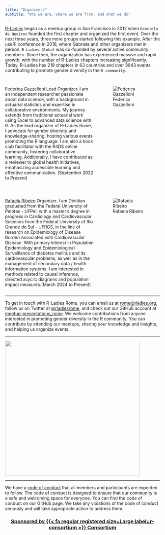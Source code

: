 ```yaml
---
title: "Organizers"
subtitle: "Who we are, where we are from, and what we do"
---
```


[R-Ladies](https://rladies.org/) began as a meetup group in San Francisco in 2012 when `Gabriela de Queiroz` founded the first chapter and organized the first event. Over the next three years, three more groups started following this example. After the useR! conference in 2016, where Gabriela and other organizers met in person, `R-Ladies Global` was co-founded by several active community members. Since then, the organization has experienced massive and rapid growth, with the number of R-Ladies chapters increasing significantly. Today, R-Ladies has 219 chapters in 63 countries and over 3943 events contributing to promote gender diversity in the `R community`.

## 

::: columns
::: {.column width="60%"}
[Federica Gazzelloni](https://federicagazzelloni.com/) Lead Organizer. I am an independent researcher passionate about data science, with a background in actuarial statistics and expertise in collaborative environments. My journey extends from traditional actuarial work using Excel to advanced data science with R. As the lead organizer of R-Ladies Rome, I advocate for gender diversity and knowledge-sharing, hosting various events promoting the R language. I am also a book club facilitator with the R4DS online community, fostering collaborative learning. Additionally, I have contributed as a reviewer to global health initiatives, emphasizing accessible learning and effective communication. (September 2022 to Present)
:::

::: {.column width="40%"}
![Federica Gazzelloni](organizers_picts/federicagazzelloni.jpeg)
:::
:::

## 

:::: columns
::: {.column width="60%"}
[Rafaela Ribeiro](https://www.linkedin.com/in/rafaelagrlucas/) Organizer. I am Dietitian graduated from the Federal University of Pelotas - UFPel, with a master's degree in progress in Cardiology and Cardiovascular Sciences from the Federal University of Rio Grande do Sul - UFRGS, in the line of research on Epidemiology of Disease Burden Associated with Cardiovascular Disease. With primary interest in Population Epidemiology and Epidemiological Surveillance of diabetes mellitus and its cardiovascular problems, as well as in the management of secondary data / health information systems. I am interested in methods related to causal inference, directed acyclic diagrams and population impact measures.(March 2024 to Present)\n
:::

::: {.column width="40%"}
![Rafaela Ribeiro](organizers_picts/rafaelaribeiro.jpeg)
:::
:::

------------------------------------------------------------------------

To get in touch with R-Ladies Rome, you can email us at [rome\@rladies.org](mailto:rome@rladies.org){.email}, follow us on Twitter at [\@rladiesrome](https://twitter.com/RLadiesRome), and check out our GitHub account at [meetup-presentations_rome](https://www.meetup.com/rladies-rome/). We welcome contributions from anyone interested in promoting gender diversity in the R community. You can contribute by attending our meetups, sharing your knowledge and insights, and helping us organize events.

------------------------------------------------------------------------

![](organizers_picts/background.png){fig-align="center" width="439"}

------------------------------------------------------------------------

We have a [code of conduct](https://rladies.org/coc/) that all members and participants are expected to follow. The code of conduct is designed to ensure that our community is a safe and welcoming space for everyone. You can find the code of conduct on our GitHub page. We take any violations of the code of conduct seriously and will take appropriate action to address them.

<center>

### [Sponsored by {{< fa regular registered size=Large label=r-consortium >}} **Consortium**](https://www.r-consortium.org/)

</center>
